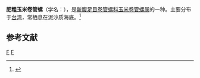 {{Speciesbox 
| taxon = Inquisitor perculathrata
| binomial_authority = Kuroda, 1981
}}
'''肥粗玉米卷管螺'''（学名：''{{lang|la|Inquisitor perculathrata}}''），是[[新腹足目|新腹足目]][[卷管螺科|卷管螺科]][[玉米卷管螺属|玉米卷管螺属]]的一种。主要分布于[[台湾|台湾]]，常栖息在泥沙质海底。<ref>{{cite web|url=http://shell.sinica.edu.tw/chinese/shellbase_detail.php?science_no=1383|title=国际贝库：肥粗玉米卷管螺|publisher=台湾贝类资料库|accessdate=2009-08-11|archive-date=2016-03-04|archive-url=https://web.archive.org/web/20160304131614/http://shell.sinica.edu.tw/chinese/shellbase_detail.php?science_no=1383|dead-url=no}}</ref>

== 参考文献 ==
{{reflist}}
{{taxonbar}}
[[Category:_1981年描述的动物|F]]
[[Category:玉米捲管螺屬|F]]